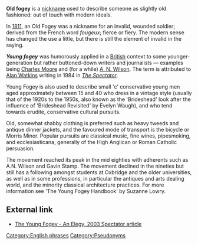 '''Old fogey''' is a [[nickname]] used to describe someone as slightly old fashioned: out of touch with modern ideals. 

In [[1811]], an Old Fogey was a nickname for an invalid, wounded soldier; derived from the French word ''fougeux''; fierce or fiery. The modern sense has changed the use a little, but there is still the element of invalid in the saying.

'''''Young fogey''''' was humorously applied in a [[British]] context to some younger-generation but rather buttoned-down writers and journalists &mdash; examples being [[Charles Moore (journalist)|Charles Moore]] and (for a while) [[A. N. Wilson]]. The term is attributed to [[Alan Watkins]] writing in 1984 in ''[[The Spectator]]''.

Young Fogey is also used to describe small 'c' conservative young men aged approximately between 15 and 40 who dress in a vintage style (usually that of the 1920s to the 1950s, also known as the 'Brideshead' look after the influence of 'Brideshead Revisited' by Evelyn Waugh), and who tend towards erudite, conservative cultural pursuits. 

Old, somewhat shabby clothing is preferred such as heavy tweeds and antique dinner jackets, and the favoured mode of transport is the bicycle or Morris Minor. Popular pursuits are classical music, fine wines, pipesmoking, and ecclesiasticana, generally of the High Anglican or Roman Catholic persuasion. 

The movement reached its peak in the mid eighties with adherents such as A.N. Wilson and Gavin Stamp. The movement declined in the nineties but still has a following amongst students at Oxbridge and the older universities, as well as in some professions, in particular the antiques and arts dealing world, and the minority classical architecture practices. For more information see 'The Young Fogey Handbook' by Suzanne Lowry.

==External link==

*[http://www.lewrockwell.com/spectator/spec138.html The Young Fogey - An Elegy, 2003 Spectator article]

[[Category:English phrases]]
[[Category:Pseudonyms]]